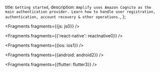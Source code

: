   title: `Getting started`,
  description: `Amplify uses Amazon Cognito as the main authentication provider. Learn how to handle user registration, authentication, account recovery & other operations.`,
};


<Fragments fragments={{js: js0}} />


<Fragments fragments={{'react-native': reactnative0}} />


<Fragments fragments={{ios: ios1}} />


<Fragments fragments={{android: android2}} />


<Fragments fragments={{flutter: flutter3}} />